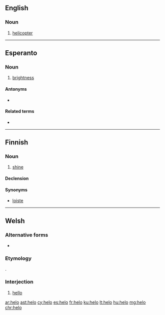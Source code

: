 ==English==

===Noun===
{{en-noun}}

# {{context|military|slang|lang=en}} [[helicopter]]

----

==Esperanto==

===Noun===
{{eo-noun|-}}

# [[brightness]]

====Antonyms====
* {{l|eo|malhelo}}

====Related terms====
* {{l|eo|hela}}

----

==Finnish==

===Noun===
{{fi-noun}}

# {{context|rare|lang=fi}} [[shine]]

====Declension====
{{fi-decl-valo|hel}}

====Synonyms====
* [[loiste]]

----

==Welsh==

===Alternative forms===
*{{l|cy|hylo}}

===Etymology===
{{borrowing|en|hello|lang=cy}}.

===Interjection===
{{head|cy|interjection}}

# [[hello]] {{gloss|greeting}}

[[ar:helo]]
[[ast:helo]]
[[cy:helo]]
[[es:helo]]
[[fr:helo]]
[[ku:helo]]
[[lt:helo]]
[[hu:helo]]
[[mg:helo]]
[[chr:helo]]